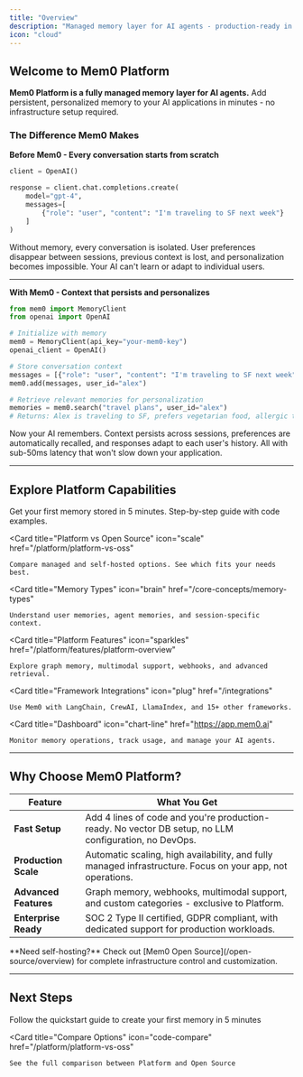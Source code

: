```yaml
---
title: "Overview"
description: "Managed memory layer for AI agents - production-ready in minutes"
icon: "cloud"
---
```


## Welcome to Mem0 Platform

**Mem0 Platform is a fully managed memory layer for AI agents.** Add persistent, personalized memory to your AI applications in minutes - no infrastructure setup required.

### The Difference Mem0 Makes

**Before Mem0 - Every conversation starts from scratch**

```python
client = OpenAI()

response = client.chat.completions.create(
    model="gpt-4",
    messages=[
        {"role": "user", "content": "I'm traveling to SF next week"}
    ]
)
```

Without memory, every conversation is isolated. User preferences disappear between sessions, previous context is lost, and personalization becomes impossible. Your AI can't learn or adapt to individual users.

---

**With Mem0 - Context that persists and personalizes**

```python
from mem0 import MemoryClient
from openai import OpenAI

# Initialize with memory
mem0 = MemoryClient(api_key="your-mem0-key")
openai_client = OpenAI()

# Store conversation context
messages = [{"role": "user", "content": "I'm traveling to SF next week"}]
mem0.add(messages, user_id="alex")

# Retrieve relevant memories for personalization
memories = mem0.search("travel plans", user_id="alex")
# Returns: Alex is traveling to SF, prefers vegetarian food, allergic to nuts
```

Now your AI remembers. Context persists across sessions, preferences are automatically recalled, and responses adapt to each user's history. All with sub-50ms latency that won't slow down your application.

---

## Explore Platform Capabilities

<CardGroup cols={2}>
  <Card
    title="Platform Quickstart"
    icon="rocket"
    href="/platform/quickstart"
  >
    Get your first memory stored in 5 minutes. Step-by-step guide with code examples.
  </Card>

  <Card
    title="Platform vs Open Source"
    icon="scale"
    href="/platform/platform-vs-oss"
  >
    Compare managed and self-hosted options. See which fits your needs best.
  </Card>

  <Card
    title="Memory Types"
    icon="brain"
    href="/core-concepts/memory-types"
  >
    Understand user memories, agent memories, and session-specific context.
  </Card>

  <Card
    title="Platform Features"
    icon="sparkles"
    href="/platform/features/platform-overview"
  >
    Explore graph memory, multimodal support, webhooks, and advanced retrieval.
  </Card>

  <Card
    title="Framework Integrations"
    icon="plug"
    href="/integrations"
  >
    Use Mem0 with LangChain, CrewAI, LlamaIndex, and 15+ other frameworks.
  </Card>

  <Card
    title="Dashboard"
    icon="chart-line"
    href="https://app.mem0.ai"
  >
    Monitor memory operations, track usage, and manage your AI agents.
  </Card>
</CardGroup>

---

## Why Choose Mem0 Platform?

| Feature | What You Get |
|---------|--------------|
| **Fast Setup** | Add 4 lines of code and you're production-ready. No vector DB setup, no LLM configuration, no DevOps. |
| **Production Scale** | Automatic scaling, high availability, and fully managed infrastructure. Focus on your app, not operations. |
| **Advanced Features** | Graph memory, webhooks, multimodal support, and custom categories - exclusive to Platform. |
| **Enterprise Ready** | SOC 2 Type II certified, GDPR compliant, with dedicated support for production workloads. |

<Info>
**Need self-hosting?** Check out [Mem0 Open Source](/open-source/overview) for complete infrastructure control and customization.
</Info>

---

## Next Steps

<CardGroup cols={2}>
  <Card
    title="Start Building"
    icon="rocket"
    href="/platform/quickstart"
  >
    Follow the quickstart guide to create your first memory in 5 minutes
  </Card>

  <Card
    title="Compare Options"
    icon="code-compare"
    href="/platform/platform-vs-oss"
  >
    See the full comparison between Platform and Open Source
  </Card>
</CardGroup>
